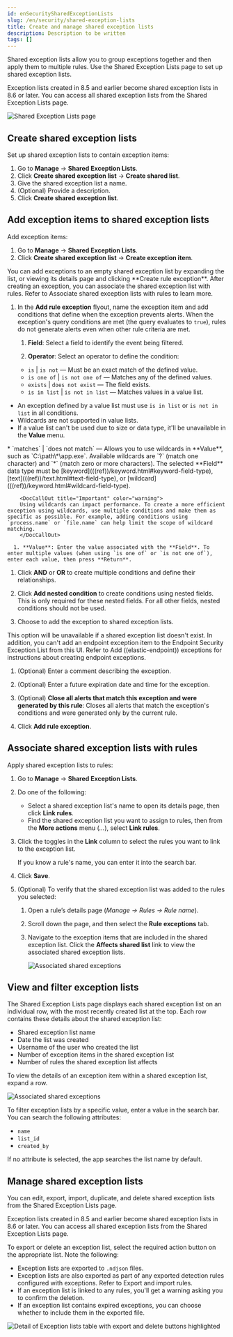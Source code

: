 ```yaml
---
id: enSecuritySharedExceptionLists
slug: /en/security/shared-exception-lists
title: Create and manage shared exception lists
description: Description to be written
tags: []
---
```


<div id="shared-exception-lists"></div>

Shared exception lists allow you to group exceptions together and then apply them to multiple rules. Use the Shared Exception Lists page to set up shared exception lists.  

<DocCallOut title="Note">
Exception lists created in 8.5 and earlier become shared exception lists in 8.6 or later. You can access all shared exception lists from the Shared Exception Lists page.
</DocCallOut>

![Shared Exception Lists page](../images/shared-exception-lists/-detections-rule-exceptions-page.png)

<div id="create-shared-exception-list"></div>

## Create shared exception lists

Set up shared exception lists to contain exception items:

1. Go to **Manage** -> **Shared Exception Lists**.
1. Click **Create shared exception list** -> **Create shared list**. 
1. Give the shared exception list a name. 
1. (Optional) Provide a description. 
1. Click **Create shared exception list**.

<div id="add-exception-items"></div>

## Add exception items to shared exception lists

Add exception items:

1. Go to **Manage** -> **Shared Exception Lists**.
1. Click **Create shared exception list** -> **Create exception item**. 

<DocCallOut title="Tip">
You can add exceptions to an empty shared exception list by expanding the list, or viewing its details page and clicking **Create rule exception**. After creating an exception, you can associate the shared exception list with rules. Refer to <DocLink id="enSecuritySharedExceptionLists" section="associate-shared-exception-lists-with-rules">Associate shared exception lists with rules</DocLink> to learn more.
</DocCallOut>

1. In the **Add rule exception** flyout, name the exception item and add conditions that define when the exception prevents alerts. When the exception's query conditions are met (the query evaluates to `true`), rules do not generate alerts even when other rule criteria are met.
      1. **Field**: Select a field to identify the event being filtered.

      1. **Operator**: Select an operator to define the condition:
    * `is` | `is not` — Must be an exact match of the defined value.
    * `is one of` | `is not one of` — Matches any of the defined values.
    * `exists` | `does not exist` — The field exists.
    * `is in list` | `is not in list` — Matches values in a value list.

<DocCallOut title="Note">

* An exception defined by a value list must use `is in list` or `is not in list` in all conditions.
* Wildcards are not supported in value lists.
* If a value list can't be used due to <DocLink id="enSecurityValueListsExceptions" section="create-value-lists">size or data type</DocLink>, it'll be unavailable in the **Value** menu.

</DocCallOut>
    * `matches` | `does not match` — Allows you to use wildcards in **Value**, such as `C:\path\*\app.exe`. Available wildcards are `?` (match one character) and `*` (match zero or more characters). The selected **Field** data type must be [keyword](((ref))/keyword.html#keyword-field-type), [text](((ref))/text.html#text-field-type), or [wildcard](((ref))/keyword.html#wildcard-field-type).

        <DocCallOut title="Important" color="warning">
        Using wildcards can impact performance. To create a more efficient exception using wildcards, use multiple conditions and make them as specific as possible. For example, adding conditions using `process.name` or `file.name` can help limit the scope of wildcard matching.
        </DocCallOut>

      1. **Value**: Enter the value associated with the **Field**. To enter multiple values (when using `is one of` or `is not one of`), enter each value, then press **Return**.

1. Click **AND** or **OR** to create multiple conditions and define their relationships.

1. Click **Add nested condition** to create conditions using nested fields. This is only required for
    <DocLink id="enSecurityAddExceptions" section="nested-field-list">these nested fields</DocLink>. For all other fields, nested conditions should not be used.

1. Choose to add the exception to shared exception lists. 

<DocCallOut title="Note">
This option will be unavailable if a shared exception list doesn't exist. In addition, you can't add an endpoint exception item to the Endpoint Security Exception List from this UI. Refer to <DocLink id="enSecurityAddExceptions" section="add-((elastic-endpoint))-exceptions">Add ((elastic-endpoint)) exceptions</DocLink> for instructions about creating endpoint exceptions. 
</DocCallOut>

1. (Optional) Enter a comment describing the exception.
1. (Optional) Enter a future expiration date and time for the exception. 
1. (Optional) **Close all alerts that match this exception and were generated by this rule**:
    Closes all alerts that match the exception's conditions and were generated only by the current rule.

1. Click **Add rule exception**.

<div id="link-shared-exception-lists"></div>

## Associate shared exception lists with rules

Apply shared exception lists to rules:

1. Go to **Manage** -> **Shared Exception Lists**.
1. Do one of the following:
    * Select a shared exception list's name to open its details page, then click **Link rules**. 
    * Find the shared exception list you want to assign to rules, then from the **More actions** menu (*...*), select **Link rules**.
1. Click the toggles in the **Link** column to select the rules you want to link to the exception list.

    <DocCallOut title="Tip">
    If you know a rule's name, you can enter it into the search bar.
    </DocCallOut>

1. Click **Save**. 
1. (Optional) To verify that the shared exception list was added to the rules you selected:

    1. Open a rule’s details page (*Manage → Rules → _Rule name_*).
    1. Scroll down the page, and then select the **Rule exceptions** tab. 
    1. Navigate to the exception items that are included in the shared exception list. Click the **Affects shared list** link to view the associated shared exception lists.

        ![Associated shared exceptions](../images/shared-exception-lists/-detections-associated-shared-exception-list.png)

<div id="view-shared-exception-lists"></div>

## View and filter exception lists 

The Shared Exception Lists page displays each shared exception list on an individual row, with the most recently created list at the top. Each row contains these details about the shared exception list:

* Shared exception list name
* Date the list was created
* Username of the user who created the list
* Number of exception items in the shared exception list
* Number of rules the shared exception list affects

To view the details of an exception item within a shared exception list, expand a row.

![Associated shared exceptions](../images/shared-exception-lists/-detections-view-filter-shared-exception.png)

To filter exception lists by a specific value, enter a value in the search bar. You can search the following attributes:

* `name`
* `list_id`
* `created_by`

If no attribute is selected, the app searches the list name by default.

<div id="manage-exception-lists"></div>

## Manage shared exception lists

You can edit, export, import, duplicate, and delete shared exception lists from the Shared Exception Lists page.  

<DocCallOut title="Note">
Exception lists created in 8.5 and earlier become shared exception lists in 8.6 or later. You can access all shared exception lists from the Shared Exception Lists page.    
</DocCallOut>

To export or delete an exception list, select the required action button on the appropriate list. Note the following:

* Exception lists are exported to `.ndjson` files.
* Exception lists are also exported as part of any exported detection rules configured with exceptions. Refer to <DocLink id="enSecurityRulesUiManagement" section="export-and-import-rules">Export and import rules</DocLink>.
* If an exception list is linked to any rules, you'll get a warning asking you to confirm the deletion. 
* If an exception list contains expired exceptions, you can choose whether to include them in the exported file.  

![Detail of Exception lists table with export and delete buttons highlighted](../images/shared-exception-lists/-detections-actions-exception-list.png)
